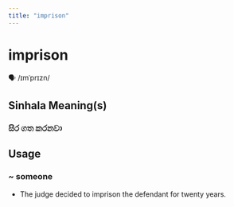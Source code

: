 ```yaml
---
title: "imprison"
---
```


# imprison

🗣️ /ɪmˈprɪzn/

## Sinhala Meaning(s)

### සිර ගත කරනවා

## Usage

### ~ someone

- The judge decided to imprison the defendant for twenty years.

